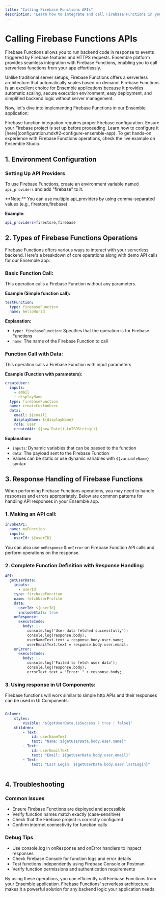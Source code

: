 ```yaml
---
title: "Calling Firebase Functions APIs"
description: "Learn how to integrate and call Firebase Functions in your Ensemble applications"
---
```



# Calling Firebase Functions APIs

Firebase Functions allows you to run backend code in response to events triggered by Firebase features and HTTPS requests. Ensemble platform provides seamless integration with Firebase Functions, enabling you to call serverless functions from your app effortlessly.

Unlike traditional server setups, Firebase Functions offers a serverless architecture that automatically scales based on demand. Firebase Functions is an excellent choice for Ensemble applications because it provides automatic scaling, secure execution environment, easy deployment, and simplified backend logic without server management.

Now, let's dive into implementing Firebase Functions in our Ensemble application:

<Callout type="warning">
  Firebase function integration requires proper Firebase configuration. Ensure your Firebase project is set up before proceeding. Learn how to configure it [here](configuration.mdx#2-configure-ensemble-app).
</Callout>

<Callout type="info">
To get hands-on experience with Firebase Functions operations, check the live example on Ensemble Studio.
</Callout>

## 1. Environment Configuration

### Setting Up API Providers
To use Firebase Functions, create an environment variable named `api_providers` and add "firebase" to it.

<Callout type="info">
**Note:** You can use multiple api_providers by using comma-separated values (e.g., firestore,firebase)
</Callout>

**Example:**
```bash
api_providers=firestore,firebase
```

## 2. Types of Firebase Functions Operations

Firebase Functions offers various ways to interact with your serverless backend. Here's a breakdown of core operations along with demo API calls for our Ensemble app:

### Basic Function Call:
This operation calls a Firebase Function without any parameters.

**Example (Simple function call):**
```yaml
testFunction:
  type: firebaseFunction
  name: helloWorld
```

**Explanation:**
- `type: firebaseFunction`: Specifies that the operation is for Firebase Functions
- `name`: The name of the Firebase Function to call

### Function Call with Data:
This operation calls a Firebase Function with input parameters.

**Example (Function with parameters):**
```yaml
createUser:
  inputs:
    - email
    - displayName
  type: firebaseFunction
  name: createCustomUser
  data:
    email: ${email}
    displayName: ${displayName}
    role: user
    createdAt: ${new Date().toISOString()}
```

**Explanation:**
- `inputs`: Dynamic variables that can be passed to the function
- `data`: The payload sent to the Firebase Function
- Values can be static or use dynamic variables with `${variableName}` syntax

## 3. Response Handling of Firebase Functions

When performing Firebase Functions operations, you may need to handle responses and errors appropriately. Below are common patterns for handling API responses in your Ensemble app.

### 1. Making an API call:
```yaml
invokeAPI:
  name: myFunction
  inputs:
    userId: ${userID}
```

You can also use `onResponse` & `onError` on Firebase Function API calls and perform operations on the response.

### 2. Complete Function Definition with Response Handling:
```yaml
API:
  getUserData:
    inputs:
      - userId
    type: firebaseFunction
    name: fetchUserProfile
    data:
      userId: ${userId}
      includeStats: true
    onResponse:
      executeCode:
        body: |-
          console.log('User data fetched successfully');
          console.log(response.body);
          userNameText.text = response.body.user.name;
          userEmailText.text = response.body.user.email;
    onError:
      executeCode:
        body: |-
          console.log('Failed to fetch user data');
          console.log(response.body);
          errorText.text = "Error: " + response.body;

```

### 3. Using response in UI Components:
Firebase functions will work similar to simple http APIs and their responses can be used in UI Components:

```yaml

Column:
    styles:
        visible: '${getUserData.isSuccess ? true : false}'
    children:
        - Text:
            id: userNameText
            text: "Name: ${getUserData.body.user.name}"
        - Text:
            id: userEmailText  
            text: "Email: ${getUserData.body.user.email}"
        - Text:
            text: "Last Login: ${getUserData.body.user.lastLogin}"
 
```



## 4. Troubleshooting

### Common Issues
- Ensure Firebase Functions are deployed and accessible
- Verify function names match exactly (case-sensitive)
- Check that the Firebase project is correctly configured
- Confirm internet connectivity for function calls

### Debug Tips
- Use console.log in onResponse and onError handlers to inspect responses
- Check Firebase Console for function logs and error details
- Test functions independently using Firebase Console or Postman
- Verify function permissions and authentication requirements

<Callout type="success">
By using these operations, you can efficiently call Firebase Functions from your Ensemble application. Firebase Functions' serverless architecture makes it a powerful solution for any backend logic your application needs.
</Callout>